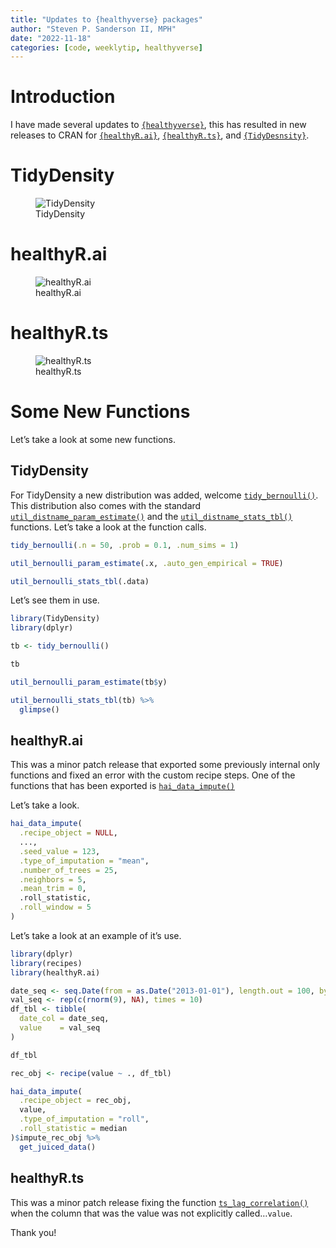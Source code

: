 ```yaml
---
title: "Updates to {healthyverse} packages"
author: "Steven P. Sanderson II, MPH"
date: "2022-11-18"
categories: [code, weeklytip, healthyverse]
---
```


# Introduction

I have made several updates to [`{healthyverse}`](https://www.spsanderson.com/healthyverse/), this has resulted in new releases to CRAN for [`{healthyR.ai}`](https://www.spsanderson.com/healthyR.ai/), [`{healthyR.ts}`](https://www.spsanderson.com/healthyR.ts/), and [`{TidyDesnsity}`](https://www.spsanderson.com/TidyDensity/).

# TidyDensity

![TidyDensity](tidydensity.png)

# healthyR.ai

![healthyR.ai](healthyr_ai.png)

# healthyR.ts

![healthyR.ts](healthyr_ts.png)

# Some New Functions

Let's take a look at some new functions.

## TidyDensity

For TidyDensity a new distribution was added, welcome [`tidy_bernoulli()`](https://www.spsanderson.com/TidyDensity/reference/tidy_bernoulli.html?q=ber#null). This distribution also comes with the standard [`util_distname_param_estimate()`](https://www.spsanderson.com/TidyDensity/reference/util_bernoulli_param_estimate.html) and the [`util_distname_stats_tbl()`](https://www.spsanderson.com/TidyDensity/reference/util_bernoulli_stats_tbl.html) functions. Let's take a look at the function calls.

```r
tidy_bernoulli(.n = 50, .prob = 0.1, .num_sims = 1)

util_bernoulli_param_estimate(.x, .auto_gen_empirical = TRUE)

util_bernoulli_stats_tbl(.data)
```

Let's see them in use.

```r
library(TidyDensity)
library(dplyr)

tb <- tidy_bernoulli()

tb

util_bernoulli_param_estimate(tb$y)

util_bernoulli_stats_tbl(tb) %>%
  glimpse()
```

## healthyR.ai

This was a minor patch release that exported some previously internal only functions and fixed an error with the custom recipe steps. One of the functions that has been exported is [`hai_data_impute()`](https://www.spsanderson.com/healthyR.ai/reference/hai_data_impute.html?q=hai_data#null)

Let's take a look.

```r
hai_data_impute(
  .recipe_object = NULL,
  ...,
  .seed_value = 123,
  .type_of_imputation = "mean",
  .number_of_trees = 25,
  .neighbors = 5,
  .mean_trim = 0,
  .roll_statistic,
  .roll_window = 5
)
```

Let's take a look at an example of it's use.

```r
library(dplyr)
library(recipes)
library(healthyR.ai)

date_seq <- seq.Date(from = as.Date("2013-01-01"), length.out = 100, by = "month")
val_seq <- rep(c(rnorm(9), NA), times = 10)
df_tbl <- tibble(
  date_col = date_seq,
  value    = val_seq
)

df_tbl

rec_obj <- recipe(value ~ ., df_tbl)

hai_data_impute(
  .recipe_object = rec_obj,
  value,
  .type_of_imputation = "roll",
  .roll_statistic = median
)$impute_rec_obj %>%
  get_juiced_data()
```

## healthyR.ts

This was a minor patch release fixing the function [`ts_lag_correlation()`](https://www.spsanderson.com/healthyR.ts/reference/ts_lag_correlation.html) when the column that was the value was not explicitly called...`value`.

Thank you!